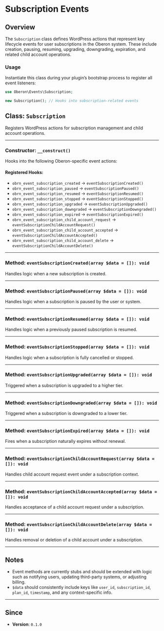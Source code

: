 # Subscription Events

## Overview

The `Subscription` class defines WordPress actions that represent key lifecycle events for user subscriptions in the Oberon system. These include creation, pausing, resuming, upgrading, downgrading, expiration, and related child account operations.

### Usage

Instantiate this class during your plugin’s bootstrap process to register all event listeners:

```php
use Oberon\Events\Subscription;

new Subscription(); // Hooks into subscription-related events
```

## Class: `Subscription`

Registers WordPress actions for subscription management and child account operations.

---

### Constructor: `__construct()`

Hooks into the following Oberon-specific event actions:

#### Registered Hooks:

-   `obrn_event_subscription_created` → `eventSubscriptionCreated()`
-   `obrn_event_subscription_paused` → `eventSubscriptionPaused()`
-   `obrn_event_subscription_resumed` → `eventSubscriptionResumed()`
-   `obrn_event_subscription_stopped` → `eventSubscriptionStopped()`
-   `obrn_event_subscription_upgraded` → `eventSubscriptionUpgraded()`
-   `obrn_event_subscription_downgraded` → `eventSubscriptionDowngraded()`
-   `obrn_event_subscription_expired` → `eventSubscriptionExpired()`
-   `obrn_event_subscription_child_account_request` → `eventSubscriptionChildAccountRequest()`
-   `obrn_event_subscription_child_account_accepted` → `eventSubscriptionChildAccountAccepted()`
-   `obrn_event_subscription_child_account_delete` → `eventSubscriptionChildAccountDelete()`

---

### Method: `eventSubscriptionCreated(array $data = []): void`

Handles logic when a new subscription is created.

---

### Method: `eventSubscriptionPaused(array $data = []): void`

Handles logic when a subscription is paused by the user or system.

---

### Method: `eventSubscriptionResumed(array $data = []): void`

Handles logic when a previously paused subscription is resumed.

---

### Method: `eventSubscriptionStopped(array $data = []): void`

Handles logic when a subscription is fully cancelled or stopped.

---

### Method: `eventSubscriptionUpgraded(array $data = []): void`

Triggered when a subscription is upgraded to a higher tier.

---

### Method: `eventSubscriptionDowngraded(array $data = []): void`

Triggered when a subscription is downgraded to a lower tier.

---

### Method: `eventSubscriptionExpired(array $data = []): void`

Fires when a subscription naturally expires without renewal.

---

### Method: `eventSubscriptionChildAccountRequest(array $data = []): void`

Handles child account request event under a subscription context.

---

### Method: `eventSubscriptionChildAccountAccepted(array $data = []): void`

Handles acceptance of a child account request under a subscription.

---

### Method: `eventSubscriptionChildAccountDelete(array $data = []): void`

Handles removal or deletion of a child account under a subscription.

---

## Notes

-   Event methods are currently stubs and should be extended with logic such as notifying users, updating third-party systems, or adjusting billing.
-   `$data` should consistently include keys like `user_id`, `subscription_id`, `plan_id`, `timestamp`, and any context-specific info.

---

## Since

-   **Version**: `0.1.0`
